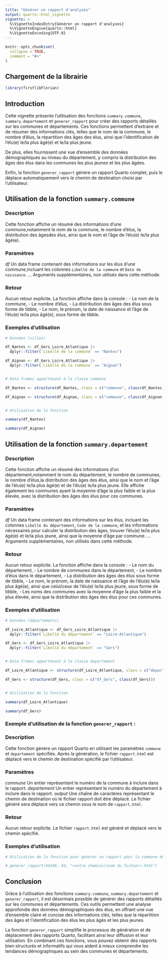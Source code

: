 ```yaml
---
title: "Générer un rapport d'analyses"
output: quarto::html_vignette
vignette: >
  %\VignetteIndexEntry{Générer un rapport d'analyses}
  %\VignetteEngine{quarto::html}
  %\VignetteEncoding{UTF-8}
---
```


```r
knitr::opts_chunk$set(
  collapse = TRUE,
  comment = "#>"
)
```



## Chargement de la librairie

```r
library(firstlibFlorian)
```



## Introduction

Cette vignette présente l'utilisation des fonctions `summary.commune`, `summary.departement` et `generer_rapport` pour créer des rapports détaillés sur les communes et départements. Ces fonctions permettent d'extraire et de résumer des informations clés, telles que le nom de la commune, le nombre d'élus, la répartition des âges des élus, ainsi que l'identification de l'élu(e) le/la plus âgé(e) et le/la plus jeune. 

De plus, elles fournissent une vue d'ensemble des données démographiques au niveau du département, y compris la distribution des âges des élus dans les communes les plus jeunes et les plus âgées. 

Enfin, la fonction `generer_rapport` génère un rapport Quarto complet, puis le déplace automatiquement vers le chemin de destination choisi par l'utilisateur.



## Utilisation de la fonction `summary.commune`

### Description
Cette fonction affiche un résumé des informations d'une commune,notamment le nom de la commune, le nombre d'élus, la distribution des âgesdes élus, ainsi que le nom et l'âge de l'élu(e) le/la plus âgé(e).


### Paramètres
*df* Un data frame contenant des informations sur les élus d'une commune,incluant les colonnes `Libellé de la commune` et `Date de naissance`.
*...* Arguments supplémentaires, non utilisés dans cette méthode.


### Retour
Aucun retour explicite. La fonction affiche dans la console :
- Le nom de la commune,
- Le nombre d’élus,
- La distribution des âges des élus sous forme de tibble,
- Le nom, le prénom, la date de naissance et l'âge de l’élu(e) le/la plus âgé(e), sous forme de tibble.


### Exemples d'utilisation

```r
# Données (villes)

df_Nantes <- df_Gers_Loire_Atlantique |>
  dplyr::filter(`Libellé de la commune` == "Nantes")

df_Aignan <- df_Gers_Loire_Atlantique |>
  dplyr::filter(`Libellé de la commune` == "Aignan")


# Data frames appartenant à la classe commune

df_Nantes <- structure(df_Nantes, class = c("commune", class(df_Nantes)))

df_Aignan <- structure(df_Aignan, class = c("commune", class(df_Aignan)))


# Utilisation de la fonction

summary(df_Nantes)

summary(df_Aignan)
```



## Utilisation de la fonction `summary.departement`

### Description

Cette fonction affiche un résumé des informations d'un département,notamment le nom du département, le nombre de communes, le nombre d'élus,la distribution des âges des élus, ainsi que le nom et l'âge de l'élu(e) le/la plus âgé(e) et de l'élu(e) le/la plus jeune. Elle affiche également les communes ayant la moyenne d’âge la plus faible et la plus élevée, avec la distribution des âges des élus pour ces communes.


### Paramètres

*df* Un data frame contenant des informations sur les élus, incluant les colonnes `Libellé du département`, `Code de la commune`, et les informations nécessaires pour calculer la distribution des âges, trouver l’élu(e) le/la plus âgé(e) et le/la plus jeune, ainsi que la moyenne d’âge par commune.
*...* Arguments supplémentaires, non utilisés dans cette méthode.


### Retour

Aucun retour explicite. La fonction affiche dans la console :
- Le nom du département,
- Le nombre de communes dans le département,
- Le nombre d’élus dans le département,
- La distribution des âges des élus sous forme de tibble,
- Le nom, le prénom, la date de naissance et l'âge de l’élu(e) le/la plus âgé(e),
  ainsi que celui/ceux de l’élu(e) le/la plus jeune, sous forme de tibble,
- Les noms des communes avec la moyenne d’âge la plus faible et la plus élevée,
  ainsi que la distribution des âges des élus pour ces communes.


### Exemples d'utilisation

```r
# Données (départements)

df_Loire_Atlantique <- df_Gers_Loire_Atlantique |>
  dplyr::filter(`Libellé du département` == "Loire-Atlantique")

df_Gers <- df_Gers_Loire_Atlantique |>
  dplyr::filter(`Libellé du département` == "Gers")


# Data frames appartenant à la classe departement

df_Loire_Atlantique <- structure(df_Loire_Atlantique, class = c("departement", class(df_Loire_Atlantique)))

df_Gers <- structure(df_Gers, class = c("df_Gers", class(df_Gers)))


# Utilisation de la fonction

summary(df_Loire_Atlantique)

summary(df_Gers)
```



### Exemple d'utilisation de la fonction `generer_rapport` :

### Description

Cette fonction génère un rapport Quarto en utilisant les paramètres `commune` et `departement` spécifiés.
Après la génération, le fichier `rapport.html` est déplacé vers le chemin de destination spécifié par l'utilisateur.


### Paramètres

*commune* Un entier représentant le numéro de la commune à inclure dans le rapport.
*departement* Un entier représentant le numéro du département à inclure dans le rapport.
*output* Une chaîne de caractères représentant le chemin de destination où le fichier rapport doit être déplacé. Le fichier généré sera déplacé vers ce chemin sous le nom de `rapport.html`.


### Retour

Aucun retour explicite. Le fichier `rapport.html` est généré et déplacé vers le chemin spécifié.


### Exemples d'utilisation

```r
# Utilisation de la fonction pour générer un rapport pour la commune de Nantes (44109) et le département de Loire-Atlantique (44)

# generer_rapport(44109, 44, "<votre chemin>/<nom du fichier>.html")
```



## Conclusion

Grâce à l'utilisation des fonctions `summary.commune`, `summary.departement` et `generer_rapport`, il est désormais possible de générer des rapports détaillés sur les communes et départements. Ces outils permettent une analyse approfondie des données démographiques des élus, en offrant une vue d'ensemble claire et concise des informations clés, telles que la répartition des âges et l'identification des élus les plus âgés et les plus jeunes. 

La fonction `generer_rapport` simplifie le processus de génération et de déplacement des rapports Quarto, facilitant ainsi leur diffusion et leur utilisation. En combinant ces fonctions, vous pouvez obtenir des rapports bien structurés et informatifs qui vous aident à mieux comprendre les tendances démographiques au sein des communes et départements.
